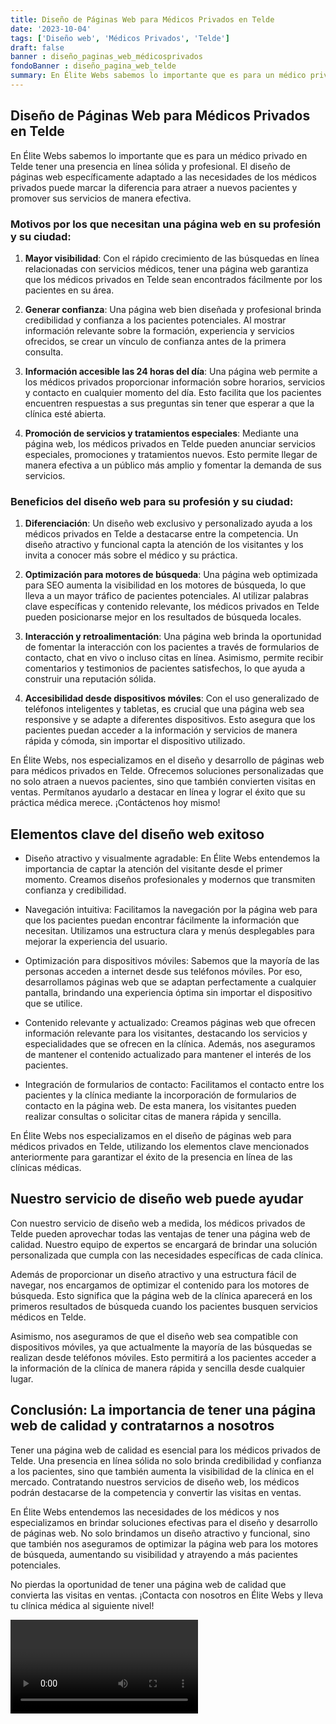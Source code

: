 ```yaml
---
title: Diseño de Páginas Web para Médicos Privados en Telde
date: '2023-10-04'
tags: ['Diseño web', 'Médicos Privados', 'Telde']
draft: false
banner : diseño_paginas_web_médicosprivados
fondoBanner : diseño_pagina_web_telde
summary: En Élite Webs sabemos lo importante que es para un médico privado en Telde tener una presencia en línea sólida y profesional. El diseño de páginas web específicamente adaptado a las necesidades de los médicos privados puede marcar la diferencia para atraer a nuevos pacientes y promover sus servicios de manera efectiva.
---
```


## Diseño de Páginas Web para Médicos Privados en Telde

En Élite Webs sabemos lo importante que es para un médico privado en Telde tener una presencia en línea sólida y profesional. El diseño de páginas web específicamente adaptado a las necesidades de los médicos privados puede marcar la diferencia para atraer a nuevos pacientes y promover sus servicios de manera efectiva.

### Motivos por los que necesitan una página web en su profesión y su ciudad:

1. **Mayor visibilidad**: Con el rápido crecimiento de las búsquedas en línea relacionadas con servicios médicos, tener una página web garantiza que los médicos privados en Telde sean encontrados fácilmente por los pacientes en su área.

2. **Generar confianza**: Una página web bien diseñada y profesional brinda credibilidad y confianza a los pacientes potenciales. Al mostrar información relevante sobre la formación, experiencia y servicios ofrecidos, se crear un vínculo de confianza antes de la primera consulta.

3. **Información accesible las 24 horas del día**: Una página web permite a los médicos privados proporcionar información sobre horarios, servicios y contacto en cualquier momento del día. Esto facilita que los pacientes encuentren respuestas a sus preguntas sin tener que esperar a que la clínica esté abierta.

4. **Promoción de servicios y tratamientos especiales**: Mediante una página web, los médicos privados en Telde pueden anunciar servicios especiales, promociones y tratamientos nuevos. Esto permite llegar de manera efectiva a un público más amplio y fomentar la demanda de sus servicios.

### Beneficios del diseño web para su profesión y su ciudad:

1. **Diferenciación**: Un diseño web exclusivo y personalizado ayuda a los médicos privados en Telde a destacarse entre la competencia. Un diseño atractivo y funcional capta la atención de los visitantes y los invita a conocer más sobre el médico y su práctica.

2. **Optimización para motores de búsqueda**: Una página web optimizada para SEO aumenta la visibilidad en los motores de búsqueda, lo que lleva a un mayor tráfico de pacientes potenciales. Al utilizar palabras clave específicas y contenido relevante, los médicos privados en Telde pueden posicionarse mejor en los resultados de búsqueda locales.

3. **Interacción y retroalimentación**: Una página web brinda la oportunidad de fomentar la interacción con los pacientes a través de formularios de contacto, chat en vivo o incluso citas en línea. Asimismo, permite recibir comentarios y testimonios de pacientes satisfechos, lo que ayuda a construir una reputación sólida.

4. **Accesibilidad desde dispositivos móviles**: Con el uso generalizado de teléfonos inteligentes y tabletas, es crucial que una página web sea responsive y se adapte a diferentes dispositivos. Esto asegura que los pacientes puedan acceder a la información y servicios de manera rápida y cómoda, sin importar el dispositivo utilizado.

En Élite Webs, nos especializamos en el diseño y desarrollo de páginas web para médicos privados en Telde. Ofrecemos soluciones personalizadas que no solo atraen a nuevos pacientes, sino que también convierten visitas en ventas. Permítanos ayudarlo a destacar en línea y lograr el éxito que su práctica médica merece. ¡Contáctenos hoy mismo!

<GifSeo />

<Cta />

## Elementos clave del diseño web exitoso

- Diseño atractivo y visualmente agradable: En Élite Webs entendemos la importancia de captar la atención del visitante desde el primer momento. Creamos diseños profesionales y modernos que transmiten confianza y credibilidad.

- Navegación intuitiva: Facilitamos la navegación por la página web para que los pacientes puedan encontrar fácilmente la información que necesitan. Utilizamos una estructura clara y menús desplegables para mejorar la experiencia del usuario.

- Optimización para dispositivos móviles: Sabemos que la mayoría de las personas acceden a internet desde sus teléfonos móviles. Por eso, desarrollamos páginas web que se adaptan perfectamente a cualquier pantalla, brindando una experiencia óptima sin importar el dispositivo que se utilice.

- Contenido relevante y actualizado: Creamos páginas web que ofrecen información relevante para los visitantes, destacando los servicios y especialidades que se ofrecen en la clínica. Además, nos aseguramos de mantener el contenido actualizado para mantener el interés de los pacientes.

- Integración de formularios de contacto: Facilitamos el contacto entre los pacientes y la clínica mediante la incorporación de formularios de contacto en la página web. De esta manera, los visitantes pueden realizar consultas o solicitar citas de manera rápida y sencilla.

En Élite Webs nos especializamos en el diseño de páginas web para médicos privados en Telde, utilizando los elementos clave mencionados anteriormente para garantizar el éxito de la presencia en línea de las clínicas médicas.

## Nuestro servicio de diseño web puede ayudar

Con nuestro servicio de diseño web a medida, los médicos privados de Telde pueden aprovechar todas las ventajas de tener una página web de calidad. Nuestro equipo de expertos se encargará de brindar una solución personalizada que cumpla con las necesidades específicas de cada clínica.

Además de proporcionar un diseño atractivo y una estructura fácil de navegar, nos encargamos de optimizar el contenido para los motores de búsqueda. Esto significa que la página web de la clínica aparecerá en los primeros resultados de búsqueda cuando los pacientes busquen servicios médicos en Telde.

Asimismo, nos aseguramos de que el diseño web sea compatible con dispositivos móviles, ya que actualmente la mayoría de las búsquedas se realizan desde teléfonos móviles. Esto permitirá a los pacientes acceder a la información de la clínica de manera rápida y sencilla desde cualquier lugar.

## Conclusión: La importancia de tener una página web de calidad y contratarnos a nosotros

Tener una página web de calidad es esencial para los médicos privados de Telde. Una presencia en línea sólida no solo brinda credibilidad y confianza a los pacientes, sino que también aumenta la visibilidad de la clínica en el mercado. Contratando nuestros servicios de diseño web, los médicos podrán destacarse de la competencia y convertir las visitas en ventas.

En Élite Webs entendemos las necesidades de los médicos y nos especializamos en brindar soluciones efectivas para el diseño y desarrollo de páginas web. No solo brindamos un diseño atractivo y funcional, sino que también nos aseguramos de optimizar la página web para los motores de búsqueda, aumentando su visibilidad y atrayendo a más pacientes potenciales.

No pierdas la oportunidad de tener una página web de calidad que convierta las visitas en ventas. ¡Contacta con nosotros en Élite Webs y lleva tu clínica médica al siguiente nivel!

<Video />

<CtaBot job='Médicos Privados' city='Telde'/>

<Gmaps query='Telde+españa+maps' />